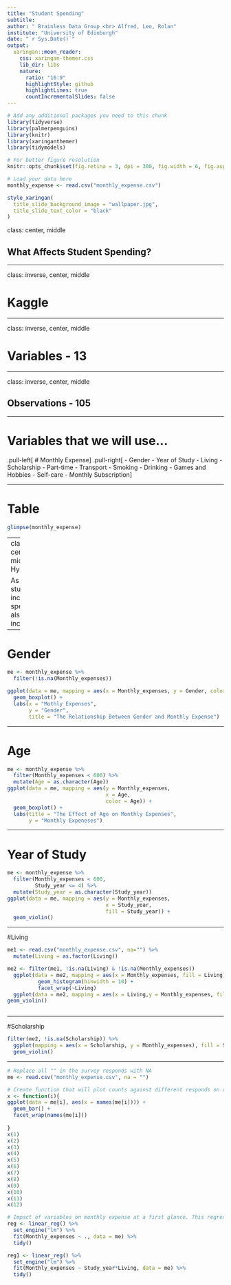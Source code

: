 ```yaml
---
title: "Student Spending"
subtitle: 
author: " Brainless Data Group <br> Alfred, Leo, Rolan"
institute: "University of Edinburgh"
date: "`r Sys.Date()`"
output:
  xaringan::moon_reader:
    css: xaringan-themer.css
    lib_dir: libs
    nature:
      ratio: "16:9"
      highlightStyle: github
      highlightLines: true
      countIncrementalSlides: false
---
```


```r
# Add any additional packages you need to this chunk
library(tidyverse)
library(palmerpenguins)
library(knitr)
library(xaringanthemer)
library(tidymodels)
```

```r
# For better figure resolution
knitr::opts_chunk$set(fig.retina = 3, dpi = 300, fig.width = 6, fig.asp = 0.618, out.width = "80%")
```

```r
# Load your data here
monthly_expense <- read.csv("monthly_expense.csv")
```

```r
style_xaringan(
  title_slide_background_image = "wallpaper.jpg",
  title_slide_text_color = "black"
)
```

class: center, middle

## What Affects Student Spending?

---

class: inverse, center, middle

# Kaggle

---

class: inverse, center, middle

# Variables - 13

---

class: inverse, center, middle

## Observations - 105

---

# Variables that we will use...

.pull-left[
# Monthly Expense
]
.pull-right[
- Gender
- Year of Study
- Living
- Scholarship
- Part-time
- Transport
- Smoking
- Drinking
- Games and Hobbies
- Self-care
- Monthly Subscription
]

---

# Table

```r
glimpse(monthly_expense)

```

---
class: center, middle
# Hypothesis

 As year of study increases, spending also increases.

---

# Gender

```r
me <- monthly_expense %>%
  filter(!is.na(Monthly_expenses))

ggplot(data = me, mapping = aes(x = Monthly_expenses, y = Gender, color = Gender)) +
  geom_boxplot() +
  labs(x = "Mothly Expenses",
       y = "Gender", 
       title = "The Relationship Between Gender and Monthly Expense")
```

---

# Age

```r
me <- monthly_expense %>%
  filter(Monthly_expenses < 600) %>%
  mutate(Age = as.character(Age))
ggplot(data = me, mapping = aes(y = Monthly_expenses, 
                                x = Age,
                                color = Age)) + 
  geom_boxplot() +
  labs(title = "The Effect of Age on Monthly Expenses",
       y = "Monthly Expeneses")
```

---

# Year of Study

``` r
me <- monthly_expense %>%
  filter(Monthly_expenses < 600,
         Study_year <= 4) %>%
  mutate(Study_year = as.character(Study_year))
ggplot(data = me, mapping = aes(y = Monthly_expenses,
                                x = Study_year,
                                fill = Study_year)) +
  geom_violin()
```

---

#Living
```r
me1 <- read.csv("monthly_expense.csv", na="") %>%
  mutate(Living = as.factor(Living))

me2 <- filter(me1, !is.na(Living) & !is.na(Monthly_expenses)) 
  ggplot(data = me2, mapping = aes(x = Monthly_expenses, fill = Living)) +
          geom_histogram(binwidth = 10) +
          facet_wrap(~Living)
  ggplot(data = me2, mapping = aes(x = Living,y = Monthly_expenses, fill = Living)) +
geom_violin()



```

---

#Scholarship

```r
filter(me2, !is.na(Scholarship)) %>%
  ggplot(mapping = aes(x = Scholarship, y = Monthly_expenses), fill = Scholarship) +
  geom_violin()
```
---
```r
# Replace all "" in the survey responds with NA
me <- read.csv("monthly_expense.csv", na = "") 

# Create function that will plot counts against different responds on one variable
x <- function(i){
ggplot(data = me[i], aes(x = names(me[i]))) +
  geom_bar() +
  facet_wrap(names(me[i]))
  
}
x(1)
x(2)
x(3)
x(4)
x(5)
x(6)
x(7)
x(8)
x(9)
x(10)
x(11)
x(12)
```

```r
# Impact of variables on monthly expense at a first glance. This regression model does not consider the relation between predictors.
reg <- linear_reg() %>%
  set_engine("lm") %>%
  fit(Monthly_expenses ~ ., data = me) %>%
  tidy()
```
```r
reg1 <- linear_reg() %>%
  set_engine("lm") %>%
  fit(Monthly_expenses ~ Study_year*Living, data = me) %>%
  tidy()

```